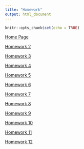 ```yaml
---
title: "Homework"
output: html_document
---
```


```r
knitr::opts_chunk$set(echo = TRUE)
```

[Home Page](index.html)

[Homework 2](Homework2.html)

[Homework 3](Homework3.html)

[Homework 4](Homework4.html)

[Homework 5](Homework5.html)

[Homework 6](Lab-6.html)

[Homework 7](Homework7.html)

[Homework 8](Homework8.html)

[Homework 9](Homework9.html)

[Homework 10](Homework10.html)

[Homework 11](Homework11.html)

[Homework 12](Homework12.html)